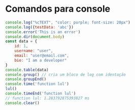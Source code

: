 # Comandos para console
```js
console.log("%cTEXT", "color: purple; font-size: 20px")
console.log({testData: 'abc'})
console.error('This is an error')
console.dir(document.body)
const data = {
    id: 1,
    username: "user",
    email: "user@email.com",
    bio: "I am a developer"
}
console.table(data)
console.group() // cria um bloco de log com identação
console.groupEnd()
console.time('function lul')
lul()
console.timeEnd('function lul')
// function lul: 1.283792875393827 ms
console.clear()
```